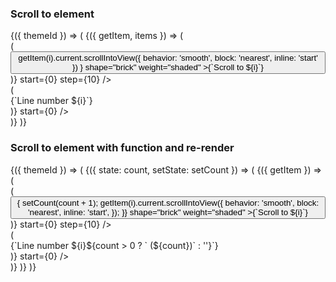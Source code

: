
<Meta title="Utilities/ListRegistry" />

<PageTitle src="components/ListRegistry" title="ListRegistry" />

### Scroll to element

<Canvas>
  <Story name="Scroll to element" parameters={{ layout: 'fullscreen' }}>
    <ThemeWrapper withThemeId>
      {({ themeId }) => (
        <ListRegistryProvider>
          <ListRegistryConsumer>
            {({ getItem, items }) => (
              <div style={{ padding: '30px 20px' }}>
                <Looper
                  end={40}
                  render={i => (
                    <Rhythm key={i} m={1}>
                      <Button
                        color="primary"
                        onClick={() =>
                          getItem(i).current.scrollIntoView({ behavior: 'smooth', block: 'nearest', inline: 'start' })
                        }
                        shape="brick"
                        weight="shaded"
                      >{`Scroll to ${i}`}</Button>
                    </Rhythm>
                  )}
                  start={0}
                  step={10}
                />
                <div
                  className={cx(
                    scrollbar.scrollbar,
                    scrollbar['scrollbar--primary'],
                    scrollbar[`scrollbar--${themeId}`],
                  )}
                  style={{ marginTop: '20px', height: '100px', overflow: 'auto' }}
                >
                  <Looper
                    end={40}
                    render={i => (
                      <ListRegistryItem id={i} key={i}>
                        <div>
                          <Rhythm my={1} px={2}>{`Line number ${i}`}</Rhythm>
                        </div>
                      </ListRegistryItem>
                    )}
                    start={0}
                  />
                </div>
              </div>
            )}
          </ListRegistryConsumer>
        </ListRegistryProvider>
      )}
    </ThemeWrapper>
  </Story>
</Canvas>

### Scroll to element with function and re-render

<Canvas>
  <Story name="Scroll to element with function and re-render" parameters={{ layout: 'fullscreen' }}>
    <ThemeWrapper withThemeId>
      {({ themeId }) => (
        <StateWrapper initialState={0}>
          {({ state: count, setState: setCount }) => (
            <ListRegistryProvider>
              <ListRegistryConsumer>
                {({ getItem }) => (
                  <div style={{ padding: '30px 20px' }}>
                    <Looper
                      end={40}
                      render={i => (
                        <Rhythm key={i} m={1}>
                          <Button
                            color="primary"
                            onClick={() => {
                              setCount(count + 1);
                              getItem(i).current.scrollIntoView({
                                behavior: 'smooth',
                                block: 'nearest',
                                inline: 'start',
                              });
                            }}
                            shape="brick"
                            weight="shaded"
                          >{`Scroll to ${i}`}</Button>
                        </Rhythm>
                      )}
                      start={0}
                      step={10}
                    />
                    <div
                      className={cx(
                        scrollbar.scrollbar,
                        scrollbar['scrollbar--primary'],
                        scrollbar[`scrollbar--${themeId}`],
                      )}
                      style={{ marginTop: '20px', height: '100px', overflow: 'auto' }}
                    >
                      <Looper
                        end={40}
                        render={i => (
                          <ListRegistryItem id={i} key={i}>
                            <div>
                              <Rhythm my={1} px={2}>{`Line number ${i}${count > 0 ? ` (${count})` : ''}`}</Rhythm>
                            </div>
                          </ListRegistryItem>
                        )}
                        start={0}
                      />
                    </div>
                  </div>
                )}
              </ListRegistryConsumer>
            </ListRegistryProvider>
          )}
        </StateWrapper>
      )}
    </ThemeWrapper>
  </Story>
</Canvas>
